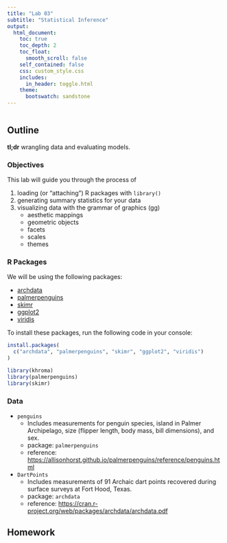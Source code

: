 ```yaml
---
title: "Lab 03"
subtitle: "Statistical Inference"
output: 
  html_document:
    toc: true
    toc_depth: 2
    toc_float:
      smooth_scroll: false
    self_contained: false
    css: custom_style.css
    includes:
      in_header: toggle.html
    theme: 
      bootswatch: sandstone
---
```


```r
```


## Outline {#Outline}

__tl;dr__ wrangling data and evaluating models. 

### Objectives {.objectives}

This lab will guide you through the process of  

1. loading (or "attaching") R packages with `library()`
2. generating summary statistics for your data
2. visualizing data with the grammar of graphics (gg)
    - aesthetic mappings
    - geometric objects
    - facets
    - scales
    - themes


### R Packages

We will be using the following packages:

- [archdata](https://cran.r-project.org/web/packages/archdata/index.html)
- [palmerpenguins](https://allisonhorst.github.io/palmerpenguins/)
- [skimr](https://docs.ropensci.org/skimr/)
- [ggplot2](https://ggplot2.tidyverse.org/index.html)
- [viridis](https://sjmgarnier.github.io/viridis/)

To install these packages, run the following code in your console:

```r

install.packages(
  c("archdata", "palmerpenguins", "skimr", "ggplot2", "viridis")
)

```

```r

library(khroma)
library(palmerpenguins)
library(skimr)

```


### Data

- `penguins` 
    - Includes measurements for penguin species, island in Palmer Archipelago, size (flipper length, body mass, bill dimensions), and sex. 
    - package: `palmerpenguins`
    - reference: <https://allisonhorst.github.io/palmerpenguins/reference/penguins.html>
- `DartPoints`
    - Includes measurements of 91 Archaic dart points recovered during surface surveys at Fort Hood, Texas.
    - package: `archdata`
    - reference: <https://cran.r-project.org/web/packages/archdata/archdata.pdf>
    
    
## Homework {#Homework}